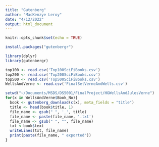 ```yaml
---
title: "Gutenberg"
author: "MacKenzye Leroy"
date: "4/12/2022"
output: html_document
---
```


```r
knitr::opts_chunk$set(echo = TRUE)
```



```r
install.packages("gutenbergr")
```

```r
library(dplyr)
library(gutenbergr)

```

```r
top100 <- read.csv('Top100SciFiBooks.csv')
top200 <- read.csv('Top200SciFiBooks.csv')
top500 <- read.csv('Top500SciFiBooks.csv')
WellsAndVerne <- read.csv('FinalSetVerneAndWells.csv')
```

```r
setwd("~/Documents/MSDS/DS5001/FinalProject/HGWellsAndJulesVerne")
for(x in WellsAndVerne$Book_No){
  book <- gutenberg_download(c(x), meta_fields = "title")
  title <- head(book$title, 1)
  file_name <- gsub(" ", '_', title)
  file_name <- paste(file_name, '.txt')
  file_name <- gsub(" ", "", file_name)
  txt <-book$text
  writeLines(txt, file_name)
  print(paste(file_name, " exported"))
}
```





